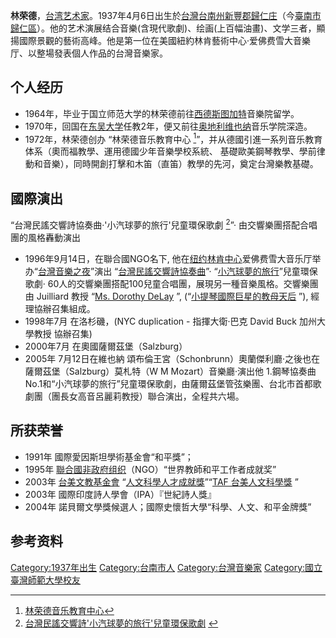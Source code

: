 {{blpsources}}
{{primarysources}}
{{otheruses|subject=臺灣文藝工作者|other=其他同名人物|林榮德}}
'''林荣德'''，[[台湾|台湾]][[艺术家|艺术家]]。1937年4月6日出生於[[台灣|台灣]][[台南州|台南州]][[新豐郡|新豐郡]][[歸仁庄|歸仁庄]]（今[[臺南市|臺南市]][[歸仁區|歸仁區]]）。他的艺术演展结合音樂(含現代歌劇)、绘画(上百幅油畫)、文学三者，顯揚國際景觀的藝術高峰。他是第一位在美國紐約林肯藝術中心·爱佛费雪大音樂厅、以整場發表個人作品的台灣音樂家。

==个人经历==
*1964年，毕业于国立师范大学的林荣德前往[[西德|西德]][[斯图加特|斯图加特]]音樂院留学。
*1970年，回国在[[东吴大学|东吴大学]]任教2年，便又前往[[奥地利|奥地利]][[维也纳|维也纳]]音乐学院深造。
*1972年，林荣德创办 “林荣德音乐教育中心 <ref>[http://www.ljtweb.com.tw/ 林荣德音乐教育中心]{{dead link|date=2018年3月 |bot=InternetArchiveBot |fix-attempted=yes }}</ref>”，并从德國引進一系列音乐教育体系（奧而福教學、運用德國少年音樂學校系統、 基礎歐美鋼琴教學、學前律動和音樂），同時開創打擊和木笛（直笛）教學的先河，奠定台灣樂教基礎。

==國際演出==
“台灣民謠交響詩協奏曲·'小汽球夢的旅行'兒童環保歌劇 <ref>[http://www.taiwan01.org/tw01_vpabc/tw01_LinJongTeh/tw01_LJT1996Lc_TaiwanMusicNight.htm 台灣民謠交響詩'小汽球夢的旅行'兒童環保歌劇] {{webarchive|url=https://web.archive.org/web/20120520054314/http://www.taiwan01.org/tw01_vpabc/tw01_LinJongTeh/tw01_LJT1996Lc_TaiwanMusicNight.htm |date=2012-05-20 }}</ref>”· 
由交響樂團搭配合唱團的風格轟動演出
*1996年9月14日，在聯合國NGO名下, 他在[[纽约|纽约]][[林肯中心|林肯中心]]爱佛费雪大音乐厅举办“[https://web.archive.org/web/20120520054314/http://www.taiwan01.org/tw01_vpabc/tw01_LinJongTeh/tw01_LJT1996Lc_TaiwanMusicNight.htm 台灣音樂之夜]”演出 “[https://web.archive.org/web/20090615065324/http://www.taiwan01.org/tw01_vpabc/tw01_LinJongTeh/tw01_LJT1996Lc_TwSymphonicPoem.htm 台灣民謠交響詩協奏曲]”· “[https://web.archive.org/web/20120520054306/http://www.taiwan01.org/tw01_vpabc/tw01_LinJongTeh/tw01_LJT1996Lc_BallonDreamJourney.htm 小汽球夢的旅行]”兒童環保歌劇· 60人的交響樂團搭配100兒童合唱團，展現另一種音樂風格。交響樂團由 Juilliard 教授 “[http://www.juilliard.edu/update/journal/337journal_story_0204.asp Ms. Dorothy DeLay] {{Wayback|url=http://www.juilliard.edu/update/journal/337journal_story_0204.asp |date=20100528051353 }}”, (“[http://en.wikipedia.org/wiki/Dorothy_DeLay 小提琴國際巨星的教母天后] {{Wayback|url=http://en.wikipedia.org/wiki/Dorothy_DeLay |date=20210316143612 }}”), 經理協辦召集組成。
*1998年7月 在洛杉磯，(NYC duplication - 指揮大衛‧巴克 David Buck 加州大學教授 協辦召集)
*2000年7月 在奧國薩爾茲堡（Salzburg）
*2005年 7月12日在維也納 頌布倫王宮（Schonbrunn）奧蘭傑利廳·之後也在薩爾茲堡（Salzburg）莫札特（W M Mozart）音樂廳·演出他 1.鋼琴協奏曲No.1和“小汽球夢的旅行”兒童環保歌劇，由薩爾茲堡管弦樂團、台北市首都歌劇團（團長女高音呂麗莉教授）聯合演出，全程共六場。

==所获荣誉==
*1991年 國際愛因斯坦學術基金會“和平獎”；
*1995年 [[聯合國非政府组织|聯合國非政府组织]]（NGO）“世界教師和平工作者成就奖”
*2003年 [[台美文教基金會|台美文教基金會]] “[https://web.archive.org/web/20081120134806/http://www.tafaward.com/2003%20Annuals/Humanity2003.htm 人文科學人才成就獎]”“[http://www.tafaward.com/Humanity2003.htm TAF 台美人文科學獎] {{Wayback|url=http://www.tafaward.com/Humanity2003.htm |date=20080905135009 }}”
*2003年 國際印度詩人學會（IPA）『世紀詩人獎』
*2004年 諾貝爾文學獎候選人；國際史懷哲大學“科學、人文、和平金牌獎”

==参考资料==
{{reflist}}
[[Category:1937年出生|Category:1937年出生]]
[[Category:台南市人|Category:台南市人]]
[[Category:台灣音樂家|Category:台灣音樂家]]
[[Category:國立臺灣師範大學校友|Category:國立臺灣師範大學校友]]